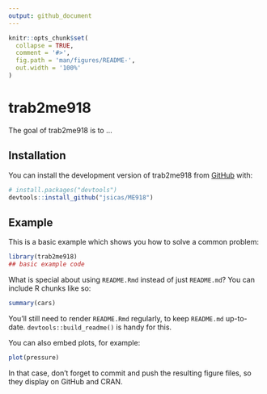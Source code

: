 ```yaml
---
output: github_document
---
```


<!-- README.md is generated from README.Rmd. Please edit that file -->

```r
knitr::opts_chunk$set(
  collapse = TRUE,
  comment = '#>',
  fig.path = 'man/figures/README-',
  out.width = '100%'
)
```

# trab2me918

<!-- badges: start -->
<!-- badges: end -->

The goal of trab2me918 is to ...

## Installation

You can install the development version of trab2me918 from [GitHub](https://github.com/) with:

``` r
# install.packages("devtools")
devtools::install_github("jsicas/ME918")
```

## Example

This is a basic example which shows you how to solve a common problem:

```r
library(trab2me918)
## basic example code
```

What is special about using `README.Rmd` instead of just `README.md`? You can include R chunks like so:

```r
summary(cars)
```

You'll still need to render `README.Rmd` regularly, to keep `README.md` up-to-date. `devtools::build_readme()` is handy for this.

You can also embed plots, for example:

```r
plot(pressure)
```

In that case, don't forget to commit and push the resulting figure files, so they display on GitHub and CRAN.
